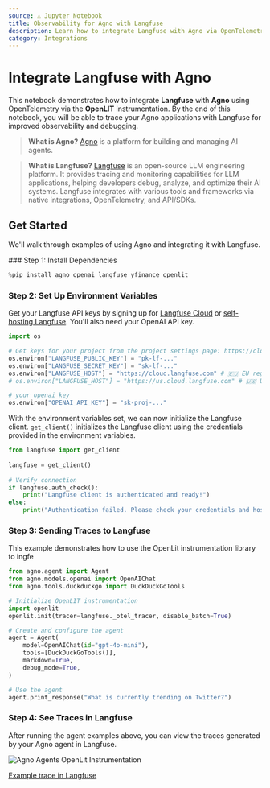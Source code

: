 ```yaml
---
source: ⚠️ Jupyter Notebook
title: Observability for Agno with Langfuse
description: Learn how to integrate Langfuse with Agno via OpenTelemetry
category: Integrations
---
```


# Integrate Langfuse with Agno

This notebook demonstrates how to integrate **Langfuse** with **Agno** using OpenTelemetry via the **OpenLIT** instrumentation. By the end of this notebook, you will be able to trace your Agno applications with Langfuse for improved observability and debugging.

> **What is Agno?** [Agno](https://docs.agno.com/) is a platform for building and managing AI agents.

> **What is Langfuse?** [Langfuse](https://langfuse.com) is an open-source LLM engineering platform. It provides tracing and monitoring capabilities for LLM applications, helping developers debug, analyze, and optimize their AI systems. Langfuse integrates with various tools and frameworks via native integrations, OpenTelemetry, and API/SDKs.

## Get Started

We'll walk through examples of using Agno and integrating it with Langfuse.

<Steps>
### Step 1: Install Dependencies


```python
%pip install agno openai langfuse yfinance openlit
```

### Step 2: Set Up Environment Variables

Get your Langfuse API keys by signing up for [Langfuse Cloud](https://cloud.langfuse.com) or [self-hosting Langfuse](https://langfuse.com/self-hosting). You'll also need your OpenAI API key.


```python
import os

# Get keys for your project from the project settings page: https://cloud.langfuse.com
os.environ["LANGFUSE_PUBLIC_KEY"] = "pk-lf-..." 
os.environ["LANGFUSE_SECRET_KEY"] = "sk-lf-..." 
os.environ["LANGFUSE_HOST"] = "https://cloud.langfuse.com" # 🇪🇺 EU region
# os.environ["LANGFUSE_HOST"] = "https://us.cloud.langfuse.com" # 🇺🇸 US region

# your openai key
os.environ["OPENAI_API_KEY"] = "sk-proj-..."
```

With the environment variables set, we can now initialize the Langfuse client. `get_client()` initializes the Langfuse client using the credentials provided in the environment variables.



```python
from langfuse import get_client
 
langfuse = get_client()
 
# Verify connection
if langfuse.auth_check():
    print("Langfuse client is authenticated and ready!")
else:
    print("Authentication failed. Please check your credentials and host.")
```

### Step 3: Sending Traces to Langfuse

This example demonstrates how to use the OpenLit instrumentation library to ingfe


```python
from agno.agent import Agent
from agno.models.openai import OpenAIChat
from agno.tools.duckduckgo import DuckDuckGoTools

# Initialize OpenLIT instrumentation
import openlit
openlit.init(tracer=langfuse._otel_tracer, disable_batch=True)

# Create and configure the agent
agent = Agent(
    model=OpenAIChat(id="gpt-4o-mini"),
    tools=[DuckDuckGoTools()],
    markdown=True,
    debug_mode=True,
)

# Use the agent
agent.print_response("What is currently trending on Twitter?")
```

### Step 4: See Traces in Langfuse

After running the agent examples above, you can view the traces generated by your Agno agent in Langfuse. 

![Agno Agents OpenLit Instrumentation](https://langfuse.com/images/cookbook/integration-agno-agents/agno-agents-openlit.png)

[Example trace in Langfuse](https://cloud.langfuse.com/project/cloramnkj0002jz088vzn1ja4/traces/080130871f53145aecf7c29d5dfb6e4c?timestamp=2025-06-11T14:01:32.598Z&display=details)
</Steps>


<LearnMore />
